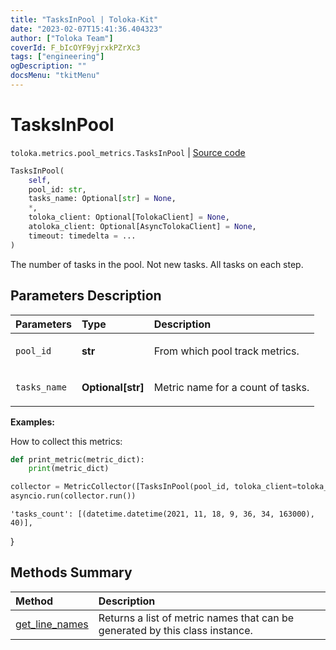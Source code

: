 ```yaml
---
title: "TasksInPool | Toloka-Kit"
date: "2023-02-07T15:41:36.404323"
author: ["Toloka Team"]
coverId: F_bIcOYF9yjrxkPZrXc3
tags: ["engineering"]
ogDescription: ""
docsMenu: "tkitMenu"
---
```


# TasksInPool
`toloka.metrics.pool_metrics.TasksInPool` | [Source code](https://github.com/Toloka/toloka-kit/blob/v1.1.3/src/metrics/pool_metrics.py#L286)

```python
TasksInPool(
    self,
    pool_id: str,
    tasks_name: Optional[str] = None,
    *,
    toloka_client: Optional[TolokaClient] = None,
    atoloka_client: Optional[AsyncTolokaClient] = None,
    timeout: timedelta = ...
)
```

The number of tasks in the pool. Not new tasks. All tasks on each step.

## Parameters Description

| Parameters | Type | Description |
| :----------| :----| :-----------|
`pool_id`|**str**|<p>From which pool track metrics.</p>
`tasks_name`|**Optional\[str\]**|<p>Metric name for a count of tasks.</p>

**Examples:**

How to collect this metrics:
```python
def print_metric(metric_dict):
    print(metric_dict)

collector = MetricCollector([TasksInPool(pool_id, toloka_client=toloka_client)], print_metric)
asyncio.run(collector.run())
```
    'tasks_count': [(datetime.datetime(2021, 11, 18, 9, 36, 34, 163000), 40)],
}
## Methods Summary

| Method | Description |
| :------| :-----------|
[get_line_names](/docs-new/toloka-kit/reference/toloka.metrics.pool_metrics.TasksInPool.get_line_names)| Returns a list of metric names that can be generated by this class instance.
